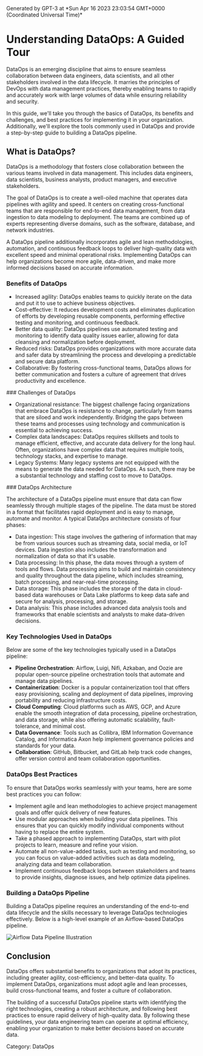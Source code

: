
<Callout>
Generated by GPT-3 at *Sun Apr 16 2023 23:03:54 GMT+0000 (Coordinated Universal Time)*
</Callout>

# Understanding DataOps: A Guided Tour

DataOps is an emerging discipline that aims to ensure seamless collaboration between data engineers, data scientists, and all other stakeholders involved in the data lifecycle. It marries the principles of DevOps with data management practices, thereby enabling teams to rapidly and accurately work with large volumes of data while ensuring reliability and security.

In this guide, we'll take you through the basics of DataOps, its benefits and challenges, and best practices for implementing it in your organization. Additionally, we'll explore the tools commonly used in DataOps and provide a step-by-step guide to building a DataOps pipeline.

## What is DataOps?

DataOps is a methodology that fosters close collaboration between the various teams involved in data management. This includes data engineers, data scientists, business analysts, product managers, and executive stakeholders.

The goal of DataOps is to create a well-oiled machine that operates data pipelines with agility and speed. It centers on creating cross-functional teams that are responsible for end-to-end data management, from data ingestion to data modeling to deployment. The teams are combined up of experts representing diverse domains, such as the software, database, and network industries.

A DataOps pipeline additionally incorporates agile and lean methodologies, automation, and continuous feedback loops to deliver high-quality data with excellent speed and minimal operational risks. Implementing DataOps can help organizations become more agile, data-driven, and make more informed decisions based on accurate information.

### Benefits of DataOps

- Increased agility: DataOps enables teams to quickly iterate on the data and put it to use to achieve business objectives.
- Cost-effective: It reduces development costs and eliminates duplication of efforts by developing reusable components, performing effective testing and monitoring, and continuous feedback.
- Better data quality: DataOps pipelines use automated testing and monitoring to identify data quality issues earlier, allowing for data cleansing and normalization before deployment.
- Reduced risks: DataOps provides organizations with more accurate data and safer data by streamlining the process and developing a predictable and secure data platform.
- Collaborative: By fostering cross-functional teams, DataOps allows for better communication and fosters a culture of agreement that drives productivity and excellence.

### Challenges of DataOps

- Organizational resistance: The biggest challenge facing organizations that embrace DataOps is resistance to change, particularly from teams that are siloed and work independently. Bridging the gaps between these teams and processes using technology and communication is essential to achieving success.
- Complex data landscapes: DataOps requires skillsets and tools to manage efficient, effective, and accurate data delivery for the long haul. Often, organizations have complex data that requires multiple tools, technology stacks, and expertise to manage.
- Legacy Systems: Many legacy systems are not equipped with the means to generate the data needed for DataOps. As such, there may be a substantial technology and staffing cost to move to DataOps.

### DataOps Architecture

The architecture of a DataOps pipeline must ensure that data can flow seamlessly through multiple stages of the pipeline. The data must be stored in a format that facilitates rapid deployment and is easy to manage, automate and monitor.  A typical DataOps architecture consists of four phases:

- Data ingestion: This stage involves the gathering of information that may be from various sources such as streaming data, social media, or IoT devices. Data ingestion also includes the transformation and normalization of data so that it's usable.
- Data processing: In this phase, the data moves through a system of tools and flows. Data processing aims to build and maintain consistency and quality throughout the data pipeline, which includes streaming, batch processing, and near-real-time processing.
- Data storage: This phase includes the storage of the data in cloud-based data warehouses or Data Lake platforms to keep data safe and secure for analysis, processing, and storage.
- Data analysis: This phase includes advanced data analysis tools and frameworks that enable scientists and analysts to make data-driven decisions.

### Key Technologies Used in DataOps

Below are some of the key technologies typically used in a DataOps pipeline:

- **Pipeline Orchestration**: Airflow, Luigi, Nifi, Azkaban, and Oozie are popular open-source pipeline orchestration tools that automate and manage data pipelines.
- **Containerization**: Docker is a popular containerization tool that offers easy provisioning, scaling and deployment of data pipelines, improving portability and reducing infrastructure costs.
- **Cloud Computing**: Cloud platforms such as AWS, GCP, and Azure enable the smooth integration of data processing, pipeline orchestration, and data storage, while also offering automatic scalability, fault-tolerance, and minimal cost.
- **Data Governance**: Tools such as Collibra, IBM Information Governance Catalog, and Informatica Axon help implement governance policies and standards for your data.
- **Collaboration**: GitHub, Bitbucket, and GitLab help track code changes, offer version control and team collaboration opportunities.

### DataOps Best Practices

To ensure that DataOps works seamlessly with your teams, here are some best practices you can follow:

- Implement agile and lean methodologies to achieve project management goals and offer quick delivery of new features.
- Use modular approaches when building your data pipelines. This ensures that you can quickly modify individual components without having to replace the entire system.
- Take a phased approach to implementing DataOps, start with pilot projects to learn, measure and refine your vision.
- Automate all non-value-added tasks, such as testing and monitoring, so you can focus on value-added activities such as data modeling, analyzing data and team collaboration.
- Implement continuous feedback loops between stakeholders and teams to provide insights, diagnose issues, and help optimize data pipelines.

### Building a DataOps Pipeline

Building a DataOps pipeline requires an understanding of the end-to-end data lifecycle and the skills necessary to leverage DataOps technologies effectively. Below is a high-level example of an Airflow-based DataOps pipeline. 

![Airflow Data Pipeline Illustration](./airflow.png)

## Conclusion

DataOps offers substantial benefits to organizations that adopt its practices, including greater agility, cost-efficiency, and better-data quality. To implement DataOps, organizations must adopt agile and lean processes, build cross-functional teams, and foster a culture of collaboration.

The building of a successful DataOps pipeline starts with identifying the right technologies, creating a robust architecture, and following best practices to ensure rapid delivery of high-quality data. By following these guidelines, your data engineering team can operate at optimal efficiency, enabling your organization to make better decisions based on accurate data.

Category: DataOps